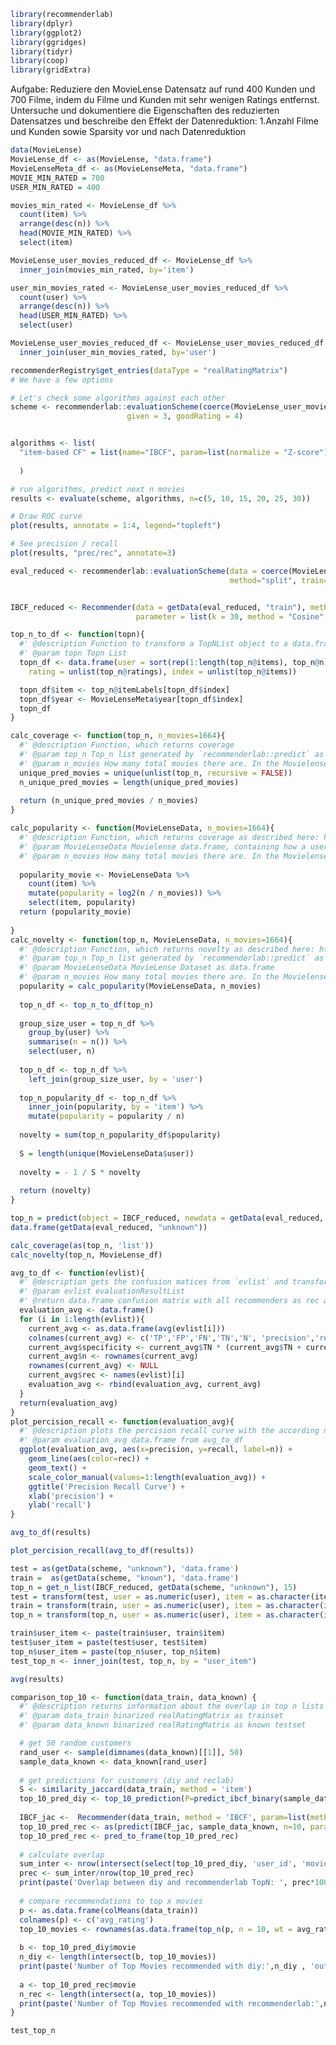```r
library(recommenderlab)
library(dplyr)
library(ggplot2)
library(ggridges)
library(tidyr)
library(coop)
library(gridExtra)
```
Aufgabe: Reduziere den MovieLense Datensatz auf rund 400 Kunden 
und 700 Filme, indem du Filme und Kunden  mit sehr wenigen Ratings 
entfernst.
Untersuche und dokumentiere die Eigenschaften des reduzierten 
Datensatzes und beschreibe den Effekt der Datenreduktion:
  1.Anzahl Filme und Kunden sowie Sparsity vor und nach Datenreduktion
```r
data(MovieLense)
MovieLense_df <- as(MovieLense, "data.frame")
MovieLenseMeta_df <- as(MovieLenseMeta, "data.frame")
MOVIE_MIN_RATED = 700
USER_MIN_RATED = 400

movies_min_rated <- MovieLense_df %>%
  count(item) %>%
  arrange(desc(n)) %>%
  head(MOVIE_MIN_RATED) %>%
  select(item)

MovieLense_user_movies_reduced_df <- MovieLense_df %>%
  inner_join(movies_min_rated, by='item')

user_min_movies_rated <- MovieLense_user_movies_reduced_df %>%
  count(user) %>%
  arrange(desc(n)) %>%
  head(USER_MIN_RATED) %>%
  select(user)

MovieLense_user_movies_reduced_df <- MovieLense_user_movies_reduced_df %>%
  inner_join(user_min_movies_rated, by='user') 
```
```r
recommenderRegistry$get_entries(dataType = "realRatingMatrix")
# We have a few options

# Let's check some algorithms against each other
scheme <- recommenderlab::evaluationScheme(coerce(MovieLense_user_movies_reduced_df,MovieLense) , method = "split", train = 0.8,
                          given = 3, goodRating = 4)


algorithms <- list(
  "item-based CF" = list(name="IBCF", param=list(normalize = "Z-score"))
  
  )

# run algorithms, predict next n movies
results <- evaluate(scheme, algorithms, n=c(5, 10, 15, 20, 25, 30))

# Draw ROC curve
plot(results, annotate = 1:4, legend="topleft")

# See precision / recall
plot(results, "prec/rec", annotate=3)
```
```r
eval_reduced <- recommenderlab::evaluationScheme(data = coerce(MovieLense_user_movies_reduced_df, MovieLense), 
                                                 method="split", train=0.8, given=3)


IBCF_reduced <- Recommender(data = getData(eval_reduced, "train"), method = "IBCF", 
                            parameter = list(k = 30, method = "Cosine", na_as_zero=TRUE))

```


```r


top_n_to_df <- function(topn){
  #' @description Function to transform a TopNList object to a data.frame object.
  #' @param topn Topn List
  topn_df <- data.frame(user = sort(rep(1:length(top_n@items), top_n@n)), 
    rating = unlist(top_n@ratings), index = unlist(top_n@items))

  topn_df$item <- top_n@itemLabels[topn_df$index]
  topn_df$year <- MovieLenseMeta$year[topn_df$index]
  topn_df
}

calc_coverage <- function(top_n, n_movies=1664){
  #' @description Function, which returns coverage 
  #' @param top_n Top_n list generated by `recommenderlab::predict` as List.
  #' @param n_movies How many total movies there are. In the MovielenseDB, there are 1664 Movies.
  unique_pred_movies = unique(unlist(top_n, recursive = FALSE))
  n_unique_pred_movies = length(unique_pred_movies)
    
  return (n_unique_pred_movies / n_movies)
}

calc_popularity <- function(MovieLenseData, n_movies=1664){
  #' @description Function, which returns coverage as described here: https://ds-spaces.technik.fhnw.ch/6rsy/2021/05/02/recommender-system-evaluierung-coverage-und-novelty/
  #' @param MovieLenseData Movielense data.frame, containing how a user has rated a movie.
  #' @param n_movies How many total movies there are. In the MovielenseDB, there are 1664 Movies.
  
  popularity_movie <- MovieLenseData %>%
    count(item) %>%
    mutate(popularity = log2(n / n_movies)) %>%
    select(item, popularity)
  return (popularity_movie)
  
}
calc_novelty <- function(top_n, MovieLenseData, n_movies=1664){
  #' @description Function, which returns novelty as described here: https://ds-spaces.technik.fhnw.ch/6rsy/2021/05/02/recommender-system-evaluierung-coverage-und-novelty/
  #' @param top_n Top_n list generated by `recommenderlab::predict` as List.
  #' @param MovieLenseData MovieLense Dataset as data.frame
  #' @param n_movies How many total movies there are. In the MovielenseDB, there are 1664 Movies.
  popularity = calc_popularity(MovieLenseData, n_movies) 
  
  top_n_df <- top_n_to_df(top_n)
    
  group_size_user = top_n_df %>%
    group_by(user) %>%
    summarise(n = n()) %>%
    select(user, n)
  
  top_n_df <- top_n_df %>%
    left_join(group_size_user, by = 'user')
  
  top_n_popularity_df <- top_n_df %>%
    inner_join(popularity, by = 'item') %>%
    mutate(popularity = popularity / n)
  
  novelty = sum(top_n_popularity_df$popularity)
  
  S = length(unique(MovieLenseData$user))
  
  novelty = - 1 / S * novelty
  
  return (novelty)
}
```
```r
top_n = predict(object = IBCF_reduced, newdata = getData(eval_reduced, "unknown"), n = 15)
data.frame(getData(eval_reduced, "unknown"))
```
```r
calc_coverage(as(top_n, 'list'))
calc_novelty(top_n, MovieLense_df)
```


```r
avg_to_df <- function(evlist){
  #' @description gets the confusion matices from `evlist` and transforms it to a single data.frame
  #' @param evlist evaluationResultList
  #' @return data.frame confusion matrix with all recommenders as rec and number of recommendations as n
  evaluation_avg <- data.frame()
  for (i in 1:length(evlist)){
    current_avg <- as.data.frame(avg(evlist[i]))
    colnames(current_avg) <- c('TP','FP','FN','TN','N', 'precision','recall','TPR','FPR', 'n')
    current_avg$specificity <- current_avg$TN * (current_avg$TN + current_avg$FP)**-1
    current_avg$n <- rownames(current_avg)
    rownames(current_avg) <- NULL
    current_avg$rec <- names(evlist)[i]
    evaluation_avg <- rbind(evaluation_avg, current_avg)
  }
  return(evaluation_avg)
}
plot_percision_recall <- function(evaluation_avg){
  #' @description plots the percision recall curve with the according number of predictions
  #' @param evaluation_avg data.frame from avg_to_df
  ggplot(evaluation_avg, aes(x=precision, y=recall, label=n)) +
    geom_line(aes(color=rec)) +
    geom_text() +
    scale_color_manual(values=1:length(evaluation_avg)) +
    ggtitle('Precision Recall Curve') +
    xlab('precision') +
    ylab('recall')
}
```
```r
avg_to_df(results)
```
```r
plot_percision_recall(avg_to_df(results))
```
```r
test = as(getData(scheme, "unknown"), 'data.frame')
train =  as(getData(scheme, "known"), 'data.frame')
top_n = get_n_list(IBCF_reduced, getData(scheme, "unknown"), 15)
test = transform(test, user = as.numeric(user), item = as.character(item))
train = transform(train, user = as.numeric(user), item = as.character(item))
top_n = transform(top_n, user = as.numeric(user), item = as.character(item))

train$user_item <- paste(train$user, train$item)
test$user_item = paste(test$user, test$item)
top_n$user_item = paste(top_n$user, top_n$item)
test_top_n <- inner_join(test, top_n, by = "user_item")
```
```r
avg(results)
```
```r
comparison_top_10 <- function(data_train, data_known) {
  #' @description returns information about the overlap in top n lists from diy and reclab models
  #' @param data_train binarized realRatingMatrix as trainset
  #' @param data_known binarized realRatingMatrix as known testset

  # get 50 random customers
  rand_user <- sample(dimnames(data_known)[[1]], 50)
  sample_data_known <- data_known[rand_user]
  
  # get predictions for customers (diy and reclab)
  S <- similarity_jaccard(data_train, method = 'item')
  top_10_pred_diy <- top_10_prediction(P=predict_ibcf_binary(sample_data_known, S = S))
  
  IBCF_jac <-  Recommender(data_train, method = 'IBCF', param=list(method='Jaccard', k = 30))
  top_10_pred_rec <- as(predict(IBCF_jac, sample_data_known, n=10, params=list(minrating=1)), 'matrix')
  top_10_pred_rec <- pred_to_frame(top_10_pred_rec)
  
  # calculate overlap
  sum_inter <- nrow(intersect(select(top_10_pred_diy, 'user_id', 'movie'), select(top_10_pred_rec, 'user_id', 'movie')))
  prec <- sum_inter/nrow(top_10_pred_rec)
  print(paste('Overlap between diy and recommenderlab TopN: ', prec*100,'%')) 
  
  # compare recommendations to top x movies
  p <- as.data.frame(colMeans(data_train))
  colnames(p) <- c('avg_rating')
  top_10_movies <- rownames(as.data.frame(top_n(p, n = 10, wt = avg_rating)))
  
  b <- top_10_pred_diy$movie
  n_diy <- length(intersect(b, top_10_movies))
  print(paste('Number of Top Movies recommended with diy:',n_diy , 'out of 500 predictions'))
  
  a <- top_10_pred_rec$movie
  n_rec <- length(intersect(a, top_10_movies))
  print(paste('Number of Top Movies recommended with recommenderlab:',n_rec , 'out of 500 predictions'))
}
```

```r
test_top_n
```

